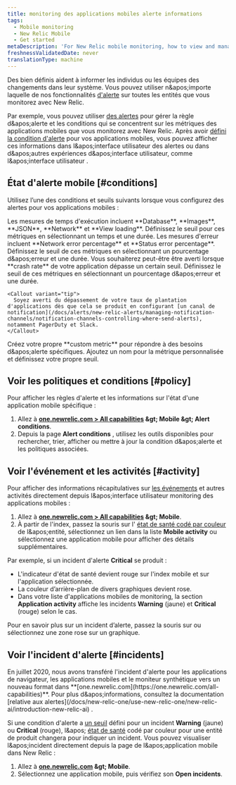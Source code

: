 ```yaml
---
title: monitoring des applications mobiles alerte informations
tags:
  - Mobile monitoring
  - New Relic Mobile
  - Get started
metaDescription: 'For New Relic mobile monitoring, how to view and manage alert policies, conditions, incidents, and other activity and events.'
freshnessValidatedDate: never
translationType: machine
---
```


Des <InlinePopover type="alerts" />bien définis aident à informer les individus ou les équipes des changements dans leur système. Vous pouvez utiliser n&amp;apos;importe laquelle de nos fonctionnalités [d'alerte](/docs/alerts-applied-intelligence) sur toutes les entités que vous monitorez avec New Relic.

Par exemple, vous pouvez utiliser [des alertes](/docs/alerts-applied-intelligence/new-relic-alerts/get-started/introduction-alerts) pour gérer la règle d&amp;apos;alerte et les conditions qui se concentrent sur les métriques des applications mobiles que vous monitorez avec New Relic. Après avoir [défini la condition d'alerte](/docs/alerts-applied-intelligence/new-relic-alerts/alert-conditions/create-alert-conditions) pour vos applications mobiles, vous pouvez afficher ces informations dans l&amp;apos;interface utilisateur des alertes ou dans d&amp;apos;autres expériences d&amp;apos;interface utilisateur, comme l&amp;apos;interface utilisateur <InlinePopover type="mobile" />.

## État d'alerte mobile [#conditions]

Utilisez l’une des conditions et seuils suivants lorsque vous configurez des alertes pour vos applications mobiles :

<CollapserGroup>
  <Collapser id="execution" title="Temps d'exécution">
    Les mesures de temps d'exécution incluent <DNT>**Database**</DNT>, <DNT>**Images**</DNT>, <DNT>**JSON**</DNT>, <DNT>**Network**</DNT> et <DNT>**View loading**</DNT>. Définissez le seuil pour ces métriques en sélectionnant un temps et une durée.
  </Collapser>

  <Collapser id="errors" title="Erreurs">
    Les mesures d'erreur incluent <DNT>**Network error percentage**</DNT> et <DNT>**Status error percentage**</DNT>. Définissez le seuil de ces métriques en sélectionnant un pourcentage d&amp;apos;erreur et une durée.
  </Collapser>

  <Collapser id="crash" title="Rapports sur les plantages">
    Vous souhaiterez peut-être être averti lorsque <DNT>**crash rate**</DNT> de votre application dépasse un certain seuil. Définissez le seuil de ces métriques en sélectionnant un pourcentage d&amp;apos;erreur et une durée.

    <Callout variant="tip">
      Soyez averti du dépassement de votre taux de plantation d'applications dès que cela se produit en configurant [un canal de notification](/docs/alerts/new-relic-alerts/managing-notification-channels/notification-channels-controlling-where-send-alerts), notamment PagerDuty et Slack.
    </Callout>
  </Collapser>

  <Collapser id="custom" title="Coutume">
    Créez votre propre <DNT>**custom metric**</DNT> pour répondre à des besoins d&amp;apos;alerte spécifiques. Ajoutez un nom pour la métrique personnalisée et définissez votre propre seuil.
  </Collapser>
</CollapserGroup>

## Voir les politiques et conditions [#policy]

Pour afficher les règles d'alerte et les informations sur l'état d'une application mobile spécifique :

1. Allez à <DNT>**[one.newrelic.com &gt; All capabilities](https://one.newrelic.com/all-capabilities) &amp;gt; Mobile &amp;gt; Alert conditions**</DNT>.
2. Depuis la page <DNT>**Alert conditions**</DNT> , utilisez les outils disponibles pour rechercher, trier, afficher ou mettre à jour la condition d&amp;apos;alerte et les politiques associées.

## Voir l'événement et les activités [#activity]

Pour afficher des informations récapitulatives sur [les événements](/docs/alerts/new-relic-alerts-beta/getting-started/alerts-glossary#event) et autres activités directement depuis l&amp;apos;interface utilisateur monitoring des applications mobiles :

1. Allez à <DNT>**[one.newrelic.com &gt; All capabilities](https://one.newrelic.com/all-capabilities) &amp;gt; Mobile**</DNT>.
2. À partir de l'index, passez la souris sur l' [état de santé codé par couleur](/docs/alerts/new-relic-alerts-beta/getting-started/alerts-glossary#health-status) de l&amp;apos;entité, sélectionnez un lien dans la liste <DNT>**Mobile activity**</DNT> ou sélectionnez une application mobile pour afficher des détails supplémentaires.

Par exemple, si un incident d'alerte <DNT>**Critical**</DNT> se produit :

* L'indicateur d'état de santé devient rouge sur l'index mobile et sur l'application sélectionnée.
* La couleur d’arrière-plan de divers graphiques devient rose.
* Dans votre liste d'applications mobiles de monitoring, la section <DNT>**Application activity**</DNT> affiche les incidents <DNT>**Warning**</DNT> (jaune) et <DNT>**Critical**</DNT> (rouge) selon le cas.

Pour en savoir plus sur un incident d’alerte, passez la souris sur ou sélectionnez une zone rose sur un graphique.

## Voir l'incident d'alerte [#incidents]

<Callout variant="important">
  En juillet 2020, nous avons transféré l'incident d'alerte pour les applications de navigateur, les applications mobiles et le moniteur synthétique vers un nouveau format dans <DNT>**[one.newrelic.com](https://one.newrelic.com/all-capabilities)**</DNT>. Pour plus d&amp;apos;informations, consultez la documentation [relative aux alertes](/docs/new-relic-one/use-new-relic-one/new-relic-ai/introduction-new-relic-ai) .
</Callout>

Si une condition d'alerte a [un seuil](/docs/alerts/new-relic-alerts-beta/getting-started/alerts-glossary#alert-threshold) défini pour un incident <DNT>**Warning**</DNT> (jaune) ou <DNT>**Critical**</DNT> (rouge), l&amp;apos; [état de santé](/docs/alerts/new-relic-alerts-beta/getting-started/alerts-glossary#health-status) codé par couleur pour une entité de produit changera pour indiquer un incident. Vous pouvez visualiser l&amp;apos;incident directement depuis la page de l&amp;apos;application mobile dans New Relic :

1. Allez à <DNT>**[one.newrelic.com](https://one.newrelic.com/all-capabilities) &amp;gt; Mobile**</DNT>.
2. Sélectionnez une application mobile, puis vérifiez son <DNT>**Open incidents**</DNT>.
